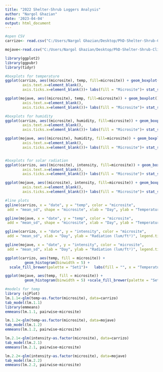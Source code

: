 ```yaml
---
title: "2022 Shelter-Shrub Loggers Analysis"
author: "Nargol Ghazian"
date: '2023-04-04'
output: html_document
---
```


```r

#open CSV
carrizo<- read.csv("C:/Users/Nargol Ghazian/Desktop/PhD-Shelter-Shrub-Climate/Shelter-Microclimate/Carrizo.csv")

mojave<-read.csv("C:/Users/Nargol Ghazian/Desktop/PhD-Shelter-Shrub-Climate/Shelter-Microclimate/Mojave.csv")

library(ggplot2)
library(ggpubr)
library(tidyr)
```


```r
#boxplots for temperature 
ggplot(carrizo, aes((microsite), temp, fill=microsite)) + geom_boxplot() + xlab("Microsite") + ylab ("Temperature (°C)")+ theme_classic()+ theme(axis.text=element_text(size=12))+theme(axis.text.x = element_text(angle = 90))+theme(axis.title.x=element_blank(),
        axis.text.x=element_blank(),
        axis.ticks.x=element_blank())+ labs(fill = "Microsite")+ stat_summary(fun.y=mean, colour="black", geom="point", shape=18, size=3,show_guide = FALSE)

ggplot(mojave, aes((microsite), temp, fill=microsite)) + geom_boxplot() + xlab("Microsite") + ylab ("Temperature (°C)")+ theme_classic()+ theme(axis.text=element_text(size=12))+theme(axis.text.x = element_text(angle = 90))+theme(axis.title.x=element_blank(),
        axis.text.x=element_blank(),
        axis.ticks.x=element_blank())+ labs(fill = "Microsite")+ stat_summary(fun.y=mean, colour="black", geom="point", shape=18, size=3,show_guide = FALSE)

#boxplots for humidity 
ggplot(carrizo, aes((microsite), humidity, fill=microsite)) + geom_boxplot() + xlab("Microsite") + ylab ("Humidity (%)")+ theme_classic()+ theme(axis.text=element_text(size=12))+theme(axis.text.x = element_text(angle = 90))+theme(axis.title.x=element_blank(),
        axis.text.x=element_blank(),
        axis.ticks.x=element_blank())+ labs(fill = "Microsite")+ stat_summary(fun.y=mean, colour="black", geom="point", shape=18, size=3,show_guide = FALSE)#barely got any humidity data from shelters

ggplot(mojave, aes((microsite), humidity, fill=microsite)) + geom_boxplot() + xlab("Microsite") + ylab ("Humidity (%)")+ theme_classic()+ theme(axis.text=element_text(size=12))+theme(axis.text.x = element_text(angle = 90))+theme(axis.title.x=element_blank(),
        axis.text.x=element_blank(),
        axis.ticks.x=element_blank())+ labs(fill = "Microsite")+ stat_summary(fun.y=mean, colour="black", geom="point", shape=18, size=3,show_guide = FALSE)# no data


#boxplots for solar radiation 
ggplot(carrizo, aes((microsite), intensity, fill=microsite)) + geom_boxplot() + xlab("Microsite") + ylab ("Radiation (lum/ft²)")+ theme_classic()+ theme(axis.text=element_text(size=12))+theme(axis.text.x = element_text(angle = 90))+theme(axis.title.x=element_blank(),
        axis.text.x=element_blank(),
        axis.ticks.x=element_blank())+ labs(fill = "Microsite")+ stat_summary(fun.y=mean, colour="black", geom="point", shape=18, size=3,show_guide = FALSE)

ggplot(mojave, aes((microsite), intensity, fill=microsite)) + geom_boxplot() + xlab("Microsite") + ylab ("Radiation (lum/ft²)")+ theme_classic()+ theme(axis.text=element_text(size=12))+theme(axis.text.x = element_text(angle = 90))+theme(axis.title.x=element_blank(),
        axis.text.x=element_blank(),
        axis.ticks.x=element_blank())+ labs(fill = "Microsite")+ stat_summary(fun.y=mean, colour="black", geom="point", shape=18, size=3,show_guide = FALSE)

#line plots
ggline(carrizo, x = "date", y = "temp", color = "microsite",
 add = "mean_sd", shape = "microsite", xlab = "Day", ylab = "Temperature (°C)", legend.title= "Microsite", legend="right")+rotate_x_text(90)

ggline(mojave, x = "date", y = "temp", color = "microsite",
 add = "mean_sd", shape = "microsite", xlab = "Day", ylab = "Temperature (°C)", legend.title= "Microsite", legend="right")+rotate_x_text(90)

ggline(carrizo, x = "date", y = "intensity", color = "microsite",
 add = "mean_sd", xlab = "Day", ylab = "Radiation (lum/ft²)", legend.title= "microsite", legend="right")+rotate_x_text(90)

ggline(mojave, x = "date", y = "intensity", color = "microsite",
 add = "mean_sd", xlab = "Day", ylab = "Radiation (lum/ft²)", legend.title= "microsite", legend="right")+rotate_x_text(90)

ggplot(carrizo, aes(temp, fill = microsite)) +
         geom_histogram(binwidth = 5) +
  scale_fill_brewer(palette = "Set1")+   labs(fill = "", x = "Temperature (°C)", y = "Frequency")+theme_classic()+ theme(axis.text=element_text(size=12))+labs(fill = "Microsite")

ggplot(mojave, aes(temp, fill = microsite)) +
         geom_histogram(binwidth = 5) +scale_fill_brewer(palette = "Set1")+   labs(fill = "", x = "Temperature (°C)", y = "Frequency")+theme_classic()+ theme(axis.text=element_text(size=12))+labs(fill = "Microsite")
```


```r
#models for temp
library (sjPlot)
lm.1.1<-glm(temp~as.factor(microsite), data=carrizo)
tab_model(lm.1.1)
library(emmeans)
emmeans(lm.1.1, pairwise~microsite)

lm.1.2<-glm(temp~as.factor(microsite), data=mojave)
tab_model(lm.1.2)
emmeans(lm.1.2, pairwise~microsite)

lm.2.1<-glm(intensity~as.factor(microsite), data=carrizo)
tab_model(lm.2.1)
emmeans(lm.2.1, pairwise~microsite)

lm.2.2<-glm(intensity~as.factor(microsite), data=mojave)
tab_model(lm.2.2)
emmeans(lm.2.2, pairwise~microsite)

```

